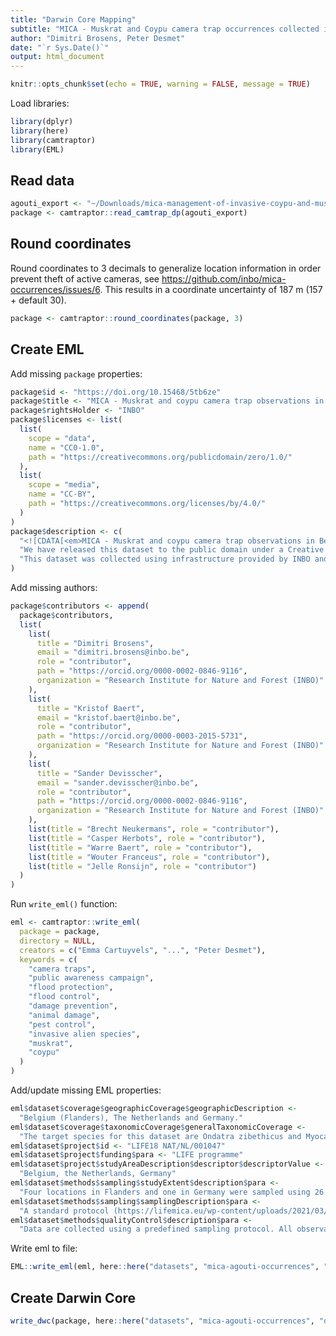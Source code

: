 ```yaml
---
title: "Darwin Core Mapping"
subtitle: "MICA - Muskrat and Coypu camera trap occurrences collected in Belgium, the Netherlands and Germany"
author: "Dimitri Brosens, Peter Desmet"
date: "`r Sys.Date()`"
output: html_document  
---
```


```r
knitr::opts_chunk$set(echo = TRUE, warning = FALSE, message = TRUE)
```

Load libraries:

```r
library(dplyr)
library(here)
library(camtraptor)
library(EML)
```

## Read data

```r
agouti_export <- "~/Downloads/mica-management-of-invasive-coypu-and-muskrat-in-europe-20220909104225/datapackage.json"
package <- camtraptor::read_camtrap_dp(agouti_export)
```

## Round coordinates

Round coordinates to 3 decimals to generalize location information in order prevent theft of active cameras, see <https://github.com/inbo/mica-occurrences/issues/6>. This results in a coordinate uncertainty of 187 m (157 + default 30).

```r
package <- camtraptor::round_coordinates(package, 3)
```

## Create EML

Add missing `package` properties:

```r
package$id <- "https://doi.org/10.15468/5tb6ze"
package$title <- "MICA - Muskrat and coypu camera trap observations in Belgium, the Netherlands and Germany"
package$rightsHolder <- "INBO"
package$licenses <- list(
  list(
    scope = "data",
    name = "CC0-1.0",
    path = "https://creativecommons.org/publicdomain/zero/1.0/"
  ),
  list(
    scope = "media",
    name = "CC-BY",
    path = "https://creativecommons.org/licenses/by/4.0/"
  )
)
package$description <- c(
  "<![CDATA[<em>MICA - Muskrat and coypu camera trap observations in Belgium, the Netherlands and Germany</em> is an occurrence dataset published by the Research Institute of Nature and Forest (INBO). It is part of the LIFE project MICA, in which innovative techniques are tested for a more efficient control of muskrat and coypu populations, both invasive species. The dataset contains camera trap observations of muskrat and coypu, as well as many other observed species. Issues with the dataset can be reported at <a href=\"https://github.com/inbo/mica-occurrences/issues\">https://github.com/inbo/mica-occurrences/issues</a>]]>",
  "We have released this dataset to the public domain under a Creative Commons Zero waiver. We would appreciate it if you follow the INBO norms for data use (https://www.inbo.be/en/norms-data-use) when using the data. If you have any questions regarding this dataset, don't hesitate to contact us via the contact information provided in the metadata or via opendata@inbo.be.",
  "This dataset was collected using infrastructure provided by INBO and funded by Research Foundation - Flanders (FWO) as part of the Belgian contribution to LifeWatch. The data were collected as part of the MICA project, which received funding from the European Union’s LIFE Environment sub-programme under the grant agreement LIFE18 NAT/NL/001047. The dataset was published with funding from Stichting NLBIF - Netherlands Biodiversity Information Facility."
)
```

Add missing authors:

```r
package$contributors <- append(
  package$contributors,
  list(
    list(
      title = "Dimitri Brosens",
      email = "dimitri.brosens@inbo.be",
      role = "contributor",
      path = "https://orcid.org/0000-0002-0846-9116",
      organization = "Research Institute for Nature and Forest (INBO)"
    ),
    list(
      title = "Kristof Baert",
      email = "kristof.baert@inbo.be",
      role = "contributor",
      path = "https://orcid.org/0000-0003-2015-5731",
      organization = "Research Institute for Nature and Forest (INBO)"
    ),
    list(
      title = "Sander Devisscher",
      email = "sander.devisscher@inbo.be",
      role = "contributor",
      path = "https://orcid.org/0000-0002-0846-9116",
      organization = "Research Institute for Nature and Forest (INBO)"
    ),
    list(title = "Brecht Neukermans", role = "contributor"),
    list(title = "Casper Herbots", role = "contributor"),
    list(title = "Warre Baert", role = "contributor"),
    list(title = "Wouter Franceus", role = "contributor"),
    list(title = "Jelle Ronsijn", role = "contributor")
  )
)
```

Run `write_eml()` function:

```r
eml <- camtraptor::write_eml(
  package = package,
  directory = NULL,
  creators = c("Emma Cartuyvels", "...", "Peter Desmet"),
  keywords = c(
    "camera traps",
    "public awareness campaign",
    "flood protection",
    "flood control",
    "damage prevention",
    "animal damage",
    "pest control",
    "invasive alien species",
    "muskrat",
    "coypu"
  )
)
```

Add/update missing EML properties:

```r
eml$dataset$coverage$geographicCoverage$geographicDescription <-
  "Belgium (Flanders), The Netherlands and Germany."
eml$dataset$coverage$taxonomicCoverage$generalTaxonomicCoverage <-
  "The target species for this dataset are Ondatra zibethicus and Myocastor coypus, but many other species have been observed as well."
eml$dataset$project$id <- "LIFE18 NAT/NL/001047"
eml$dataset$project$funding$para <- "LIFE programme"
eml$dataset$project$studyAreaDescription$descriptor$descriptorValue <- 
  "Belgium, the Netherlands, Germany"
eml$dataset$methods$sampling$studyExtent$description$para <-
  "Four locations in Flanders and one in Germany were sampled using 26 camera traps in Flanders and 7 in Germany. These camera traps were located in areas where the presence of muskrat and/or coypu was suspected. The camera traps are motion triggered and therefore also collected images of other animals found in these locations."
eml$dataset$methods$sampling$samplingDescription$para <-
  "A standard protocol (https://lifemica.eu/wp-content/uploads/2021/03/Protocol-camera-traps.pdf) was followed to choose the location for the traps. The setup of camera traps was standardised for water habitat. Subsequently, 33 camera traps were deployed in four locations in Flanders and one in Germany. Once a month images were collected from the camera traps and uploaded to Agouti. Project members scored the images in Agouti.]]>"
eml$dataset$methods$qualityControl$description$para <-
  "Data are collected using a predefined sampling protocol. All observations of muskrats, coypu, brown rats and European water voles are cross-validated by experienced project members."
```

Write eml to file:

```r
EML::write_eml(eml, here::here("datasets", "mica-agouti-occurrences", "data", "processed", "eml.xml"))
```

## Create Darwin Core

```r
write_dwc(package, here::here("datasets", "mica-agouti-occurrences", "data", "processed"))
```
